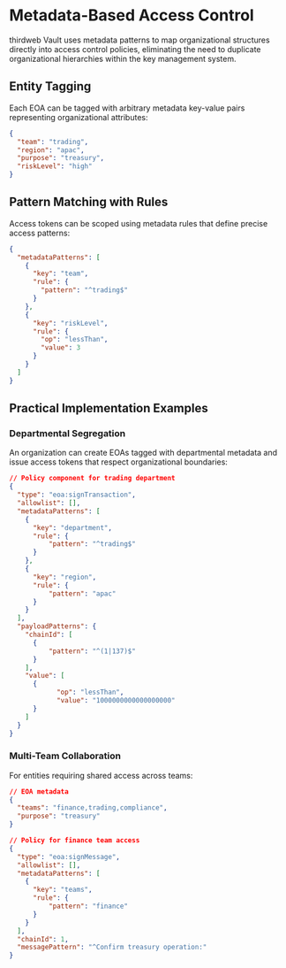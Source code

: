 

# Metadata-Based Access Control

thirdweb Vault uses metadata patterns to map organizational structures directly into access control policies, eliminating the need to duplicate organizational hierarchies within the key management system.

## Entity Tagging

Each EOA can be tagged with arbitrary metadata key-value pairs representing organizational attributes:

```json
{
  "team": "trading",
  "region": "apac",
  "purpose": "treasury",
  "riskLevel": "high"
}
```

## Pattern Matching with Rules

Access tokens can be scoped using metadata rules that define precise access patterns:

```json
{
  "metadataPatterns": [
    {
      "key": "team",
      "rule": {
        "pattern": "^trading$"
      }
    },
    {
      "key": "riskLevel",
      "rule": {
        "op": "lessThan",
        "value": 3
      }
    }
  ]
}
```

## Practical Implementation Examples

### Departmental Segregation

An organization can create EOAs tagged with departmental metadata and issue access tokens that respect organizational boundaries:

```json
// Policy component for trading department
{
  "type": "eoa:signTransaction",
  "allowlist": [],
  "metadataPatterns": [
    {
      "key": "department",
      "rule": {
          "pattern": "^trading$"
      }
    },
    {
      "key": "region",
      "rule": {
          "pattern": "apac"
      }
    }
  ],
  "payloadPatterns": {
    "chainId": [
      {
          "pattern": "^(1|137)$"
      }
    ],
    "value": [
      {
            "op": "lessThan",
            "value": "1000000000000000000"
      }
    ]
  }
}
```

### Multi-Team Collaboration

For entities requiring shared access across teams:

```json
// EOA metadata
{
  "teams": "finance,trading,compliance",
  "purpose": "treasury"
}

// Policy for finance team access
{
  "type": "eoa:signMessage",
  "allowlist": [],
  "metadataPatterns": [
    {
      "key": "teams",
      "rule": {
          "pattern": "finance"
      }
    }
  ],
  "chainId": 1,
  "messagePattern": "^Confirm treasury operation:"
}
```